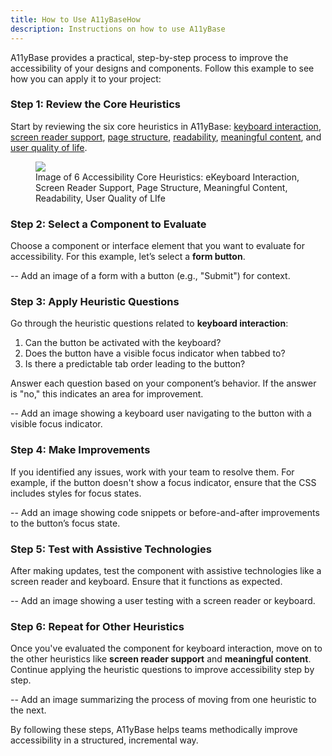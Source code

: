 ```yaml
---
title: How to Use A11yBaseHow
description: Instructions on how to use A11yBase
---
```


A11yBase provides a practical, step-by-step process to improve the accessibility of your designs and components. Follow this example to see how you can apply it to your project:

### Step 1: Review the Core Heuristics

Start by reviewing the six core heuristics in A11yBase: <a href="core-heuristics/keyboard-interaction/overview">keyboard interaction</a>, <a href="core-heuristics/screen-reader-support/overview">screen reader support</a>, <a href="core-heuristics/page-structure/overview">page structure</a>, <a href="core-heuristics/readability/overview">readability</a>, <a href="core-heuristics/meaningful-content/overview">meaningful content</a>, and <a href="core-heuristics/user-qol/overview">user quality of life</a>.

<figure>
<img src="/images/getting-started/core_a11y.webp" />
	<figcaption>Image of 6 Accessibility Core Heuristics: eKeyboard Interaction, Screen Reader Support, Page Structure, Meaningful Content, Readability, User Quality of LIfe</figcaption>
</figure>

### Step 2: Select a Component to Evaluate

Choose a component or interface element that you want to evaluate for accessibility. For this example, let’s select a **form button**.

-- Add an image of a form with a button (e.g., "Submit") for context.

### Step 3: Apply Heuristic Questions

Go through the heuristic questions related to **keyboard interaction**:
1. Can the button be activated with the keyboard?
2. Does the button have a visible focus indicator when tabbed to?
3. Is there a predictable tab order leading to the button?

Answer each question based on your component’s behavior. If the answer is "no," this indicates an area for improvement.

-- Add an image showing a keyboard user navigating to the button with a visible focus indicator.

### Step 4: Make Improvements

If you identified any issues, work with your team to resolve them. For example, if the button doesn't show a focus indicator, ensure that the CSS includes styles for focus states.

-- Add an image showing code snippets or before-and-after improvements to the button’s focus state.

### Step 5: Test with Assistive Technologies

After making updates, test the component with assistive technologies like a screen reader and keyboard. Ensure that it functions as expected.

-- Add an image showing a user testing with a screen reader or keyboard.

### Step 6: Repeat for Other Heuristics

Once you've evaluated the component for keyboard interaction, move on to the other heuristics like **screen reader support** and **meaningful content**. Continue applying the heuristic questions to improve accessibility step by step.

-- Add an image summarizing the process of moving from one heuristic to the next.

By following these steps, A11yBase helps teams methodically improve accessibility in a structured, incremental way.
